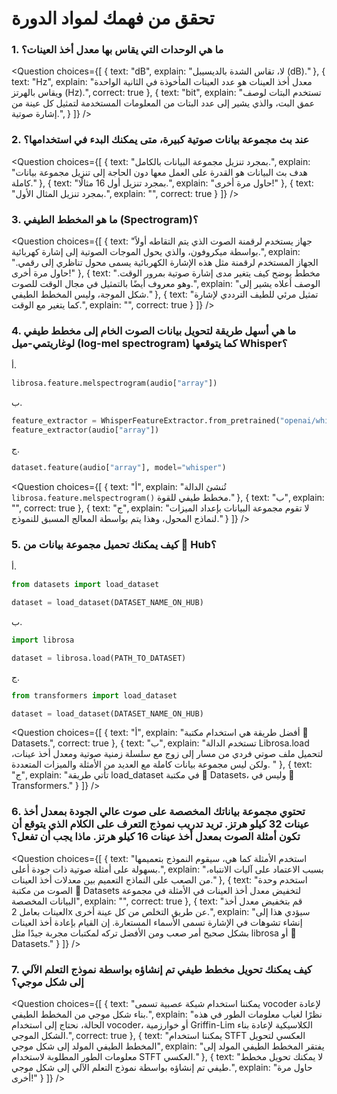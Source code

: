 <!-- DISABLE-FRONTMATTER-SECTIONS -->

# تحقق من فهمك لمواد الدورة

### 1. ما هي الوحدات التي يقاس بها معدل أخذ العينات؟

<Question
	choices={[
		{
			text: "dB",
			explain: "لا، تقاس الشدة بالديسيبل (dB)."
		},
		{
			text: "Hz",
			explain: "معدل أخذ العينات هو عدد العينات المأخوذة في الثانية الواحدة ويقاس بالهرتز (Hz).",
			correct: true
		},
		{
			text: "bit",
			explain: "تستخدم البتات لوصف عمق البت، والذي يشير إلى عدد البتات من المعلومات المستخدمة لتمثيل كل عينة من إشارة صوتية.",
		}
	]}
/>

### 2. عند بث مجموعة بيانات صوتية كبيرة، متى يمكنك البدء في استخدامها؟

<Question
	choices={[
		{
			text: "بمجرد تنزيل مجموعة البيانات بالكامل.",
			explain: "هدف بث البيانات هو القدرة على العمل معها دون الحاجة إلى تنزيل مجموعة بيانات كاملة."
		},
		{
			text: "بمجرد تنزيل أول 16 مثالًا.",
			explain: "حاول مرة أخرى!"
		},
		{
			text: "بمجرد تنزيل المثال الأول.",
			explain: "",
			correct: true
		}
	]}
/>

### 3. ما هو المخطط الطيفي (Spectrogram)؟

<Question
	choices={[
		{
			text: "جهاز يستخدم لرقمنة الصوت الذي يتم التقاطه أولاً بواسطة ميكروفون، والذي يحول الموجات الصوتية إلى إشارة كهربائية.",
			explain: "الجهاز المستخدم لرقمنة مثل هذه الإشارة الكهربائية يسمى محول تناظري إلى رقمي. حاول مرة أخرى!"
		},
		{
			text: "مخطط يوضح كيف يتغير مدى إشارة صوتية بمرور الوقت. وهو معروف أيضًا بالتمثيل في مجال الوقت للصوت.",
			explain: "الوصف أعلاه يشير إلى شكل الموجة، وليس المخطط الطيفي."
		},
		{
			text: "تمثيل مرئي للطيف الترددي لإشارة كما يتغير مع الوقت.",
			explain: "",
			correct: true
		}
	]}
/>

### 4. ما هي أسهل طريقة لتحويل بيانات الصوت الخام إلى مخطط طيفي لوغاريتمي-ميل (log-mel spectrogram) كما يتوقعها Whisper؟

أ.
```python
librosa.feature.melspectrogram(audio["array"])
```

ب.
```python
feature_extractor = WhisperFeatureExtractor.from_pretrained("openai/whisper-small")
feature_extractor(audio["array"])
```

ج.
```python
dataset.feature(audio["array"], model="whisper")
```

<Question
	choices={[
		{
			text: "أ",
			explain: "تُنشئ الدالة `librosa.feature.melspectrogram()` مخطط طيفي للقوة."
		},
		{
			text: "ب",
			explain: "",
			correct: true
		},
		{
			text: "ج",
			explain: "لا تقوم مجموعة البيانات بإعداد الميزات لنماذج المحول، وهذا يتم بواسطة المعالج المسبق للنموذج."
		}
	]}
/>

### 5. كيف يمكنك تحميل مجموعة بيانات من 🤗 Hub؟

أ.
```python
from datasets import load_dataset

dataset = load_dataset(DATASET_NAME_ON_HUB)
```

ب.
```python
import librosa

dataset = librosa.load(PATH_TO_DATASET)
```

ج.
```python
from transformers import load_dataset

dataset = load_dataset(DATASET_NAME_ON_HUB)
```

<Question
	choices={[
		{
			text: "أ",
			explain: "أفضل طريقة هي استخدام مكتبة 🤗 Datasets.",
			correct: true
		},
		{
			text: "ب",
			explain: "تستخدم الدالة Librosa.load لتحميل ملف صوتي فردي من مسار إلى زوج مع سلسلة زمنية صوتية ومعدل أخذ عينات، ولكن ليس مجموعة بيانات كاملة مع العديد من الأمثلة والميزات المتعددة. "
		},
		{
			text: "ج",
			explain: "تأتي طريقة load_dataset في مكتبة 🤗 Datasets، وليس في 🤗 Transformers."
		}
	]}
/>

### 6. تحتوي مجموعة بياناتك المخصصة على صوت عالي الجودة بمعدل أخذ عينات 32 كيلو هرتز. تريد تدريب نموذج التعرف على الكلام الذي يتوقع أن تكون أمثلة الصوت بمعدل أخذ عينات 16 كيلو هرتز. ماذا يجب أن تفعل؟

<Question
	choices={[
		{
			text: "استخدم الأمثلة كما هي، سيقوم النموذج بتعميمها بسهولة على أمثلة صوتية ذات جودة أعلى.",
			explain: "بسبب الاعتماد على آليات الانتباه، من الصعب على النماذج التعميم بين معدلات أخذ العينات."
		},
		{
			text: "استخدم وحدة الصوت من مكتبة 🤗 Datasets لتخفيض معدل أخذ العينات في الأمثلة في مجموعة البيانات المخصصة",
			explain: "",
			correct: true
		},
		{
			text: "قم بتخفيض معدل أخذ العينات بعامل 2x عن طريق التخلص من كل عينة أخرى.",
			explain: "سيؤدي هذا إلى إنشاء تشوهات في الإشارة تسمى الأسماء المستعارة. إن القيام بإعادة أخذ العينات بشكل صحيح أمر صعب ومن الأفضل تركه لمكتبات مجربة جيدًا مثل librosa أو 🤗 Datasets."
		}
	]}
/>

### 7. كيف يمكنك تحويل مخطط طيفي تم إنشاؤه بواسطة نموذج التعلم الآلي إلى شكل موجي؟

<Question
	choices={[
		{
			text: "يمكننا استخدام شبكة عصبية تسمى vocoder لإعادة بناء شكل موجي من المخطط الطيفي.",
			explain: "نظرًا لغياب معلومات الطور في هذه الحالة، نحتاج إلى استخدام vocoder، أو خوارزمية Griffin-Lim الكلاسيكية لإعادة بناء الشكل الموجي.",
			correct: true
		},
		{
			text: "يمكننا استخدام STFT العكسي لتحويل المخطط الطيفي المولد إلى شكل موجي",
			explain: "يفتقر المخطط الطيفي المولد إلى معلومات الطور المطلوبة لاستخدام STFT العكسي."
		},
		{
			text: "لا يمكنك تحويل مخطط طيفي تم إنشاؤه بواسطة نموذج التعلم الآلي إلى شكل موجي.",
			explain: "حاول مرة أخرى!"
		}
	]}
/>